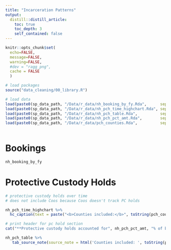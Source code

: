 ```yaml
---
title: "Incarceration Patterns"
output: 
  distill::distill_article:
    toc: true
    toc_depth: 3
    self_contained: false
---
```


```r
knitr::opts_chunk$set(
  echo=FALSE, 
  message=FALSE, 
  warning=FALSE,
  #dev = "ragg_png",
  cache = FALSE
  )

# load packages
source("data_cleaning/00_library.R")

# load data
load(paste0(sp_data_path, "/Data/r_data/nh_booking_by_fy.Rda",      sep = ""))
load(paste0(sp_data_path, "/Data/r_data/nh_pch_time_highchart.Rda", sep = ""))
load(paste0(sp_data_path, "/Data/r_data/nh_pch_table.Rda",          sep = ""))
load(paste0(sp_data_path, "/Data/r_data/nh_pch_pct_amt.Rda",        sep = ""))
load(paste0(sp_data_path, "/Data/r_data/pch_counties.Rda",          sep = ""))
 
```

# Bookings

```r
nh_booking_by_fy
```


# Protective Custody Holds

```r
# protective custody holds over time
# does not include Coos because Coos doesn't track PC holds

nh_pch_time_highchart %>%   
  hc_caption(text = paste("<b>Counties included:</b>", toString(pch_counties))) 
```
```r
# print header for pc hold section
cat("**Protective custody holds accounted for", nh_pch_pct_amt, "% of bookings from 2019 to 2021.**","\n\n")
```

```r
nh_pch_table %>% 
   tab_source_note(source_note = html('Counties included: ', toString(pch_counties)))
```

